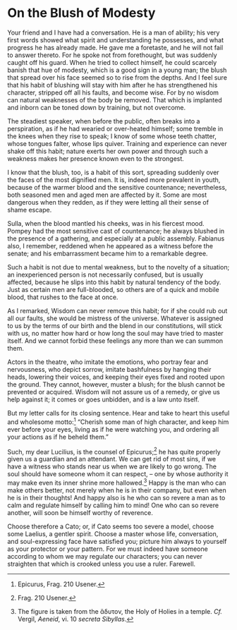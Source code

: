 # On the Blush of Modesty

Your friend and I have had a conversation.
He is a man of ability; his very first words showed what spirit and understanding he possesses, and what progress he has already made.
He gave me a foretaste, and he will not fail to answer thereto.
For he spoke not from forethought, but was suddenly caught off his guard.
When he tried to collect himself, he could scarcely banish that hue of modesty, which is a good sign in a young man; the blush that spread over his face seemed so to rise from the depths.
And I feel sure that his habit of blushing will stay with him after he has strengthened his character, stripped off all his faults, and become wise.
For by no wisdom can natural weaknesses of the body be removed.
That which is implanted and inborn can be toned down by training, but not overcome.

The steadiest speaker, when before the public, often breaks into a perspiration, as if he had wearied or over-heated himself; some tremble in the knees when they rise to speak; I know of some whose teeth chatter, whose tongues falter, whose lips quiver.
Training and experience can never shake off this habit; nature exerts her own power and through such a weakness makes her presence known even to the strongest.

I know that the blush, too, is a habit of this sort, spreading suddenly over the faces of the most dignified men.
It is, indeed more prevalent in youth, because of the warmer blood and the sensitive countenance; nevertheless, both seasoned men and aged men are affected by it.
Some are most dangerous when they redden, as if they were letting all their sense of shame escape.

Sulla, when the blood mantled his cheeks, was in his fiercest mood.
Pompey had the most sensitive cast of countenance; he always blushed in the presence of a gathering, and especially at a public assembly.
Fabianus also, I remember, reddened when he appeared as a witness before the senate; and his embarrassment became him to a remarkable degree.

Such a habit is not due to mental weakness, but to the novelty of a situation; an inexperienced person is not necessarily confused, but is usually affected, because he slips into this habit by natural tendency of the body.
Just as certain men are full-blooded, so others are of a quick and mobile blood, that rushes to the face at once.

As I remarked, Wisdom can never remove this habit; for if she could rub out all our faults, she would be mistress of the universe.
Whatever is assigned to us by the terms of our birth and the blend in our constitutions, will stick with us, no matter how hard or how long the soul may have tried to master itself.
And we cannot forbid these feelings any more than we can summon them.

Actors in the theatre, who imitate the emotions, who portray fear and nervousness, who depict sorrow, imitate bashfulness by hanging their heads, lowering their voices, and keeping their eyes fixed and rooted upon the ground.
They cannot, however, muster a blush; for the blush cannot be prevented or acquired.
Wisdom will not assure us of a remedy, or give us help against it; it comes or goes unbidden, and is a law unto itself.

But my letter calls for its closing sentence.
Hear and take to heart this useful and wholesome motto:[^11-1] "Cherish some man of high character, and keep him ever before your eyes, living as if he were watching you, and ordering all your actions as if he beheld them."

Such, my dear Lucilius, is the counsel of Epicurus;[^11-2] he has quite properly given us a guardian and an attendant.
We can get rid of most sins, if we have a witness who stands near us when we are likely to go wrong.
The soul should have someone whom it can respect, -- one by whose authority it may make even its inner shrine more hallowed.[^11-3]
Happy is the man who can make others better, not merely when he is in their company, but even when he is in their thoughts!
And happy also is he who can so revere a man as to calm and regulate himself by calling him to mind!
One who can so revere another, will soon be himself worthy of reverence.

Choose therefore a Cato; or, if Cato seems too severe a model, choose some Laelius, a gentler spirit.
Choose a master whose life, conversation, and soul-expressing face have satisfied you; picture him always to yourself as your protector or your pattern.
For we must indeed have someone according to whom we may regulate our characters; you can never straighten that which is crooked unless you use a ruler.
Farewell.


[^11-1]: Epicurus, Frag. 210 Usener.

[^11-2]: Frag. 210 Usener.

[^11-3]: The figure is taken from the ἄδυτον, the Holy of Holies in a temple. *Cf.* Vergil, *Aeneid*, vi. 10 *secreta Sibyllas*.